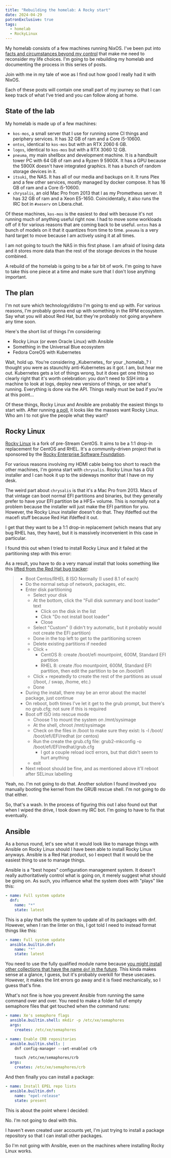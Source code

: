 ```yaml
---
title: "Rebuilding the homelab: A Rocky start"
date: 2024-04-29
patronExclusive: true
tags:
  - homelab
  - RockyLinux
---
```


My homelab consists of a few machines running NixOS. I've been put into [facts and circumstances beyond my control](/blog/2024/much-ado-about-nothing/) that make me need to reconsider my life choices. I'm going to be rebuilding my homelab and documenting the process in this series of posts.

<Conv name="Cadey" mood="coffee">
  Join with me in my tale of woe as I find out how good I really had it with
  NixOS.
</Conv>

Each of these posts will contain one small part of my journey so that I can keep track of what I've tried and you can follow along at home.

## State of the lab

My homelab is made up of a few machines:

- `kos-mos`, a small server that I use for running some CI things and periphery services. It has 32 GB of ram and a Core i5-10600.
- `ontos`, identical to `kos-mos` but with an RTX 2060 6 GB.
- `logos`, identical to `kos-mos` but with a RTX 3060 12 GB.
- `pneuma`, my main shellbox and development machine. It is a handbuilt tower PC with 64 GB of ram and a Ryzen 9 5900X. It has a GPU because the 5900X doesn't have integrated graphics. It has a bunch of random storage devices in it.
- `itsuki`, the NAS. It has all of our media and backups on it. It runs Plex and a few other services, mostly managed by docker compose. It has 16 GB of ram and a Core i5-10600.
- `chrysalis`, an old Mac Pro from 2013 that I as my Prometheus server. It has 32 GB of ram and a Xeon E5-1650. Coincidentally, it also runs the IRC bot in `#xeserv` on Libera.chat.

Of these machines, `kos-mos` is the easiest to deal with because it's not running much of anything useful right now. I had to move some workloads off of it for various reasons that are coming back to be useful. `ontos` has a bunch of models on it that it quantizes from time to time. `pneuma` is a very hard target to move because I am actively using it at all times.

I am not going to touch the NAS in this first phase. I am afraid of losing data and it stores more data than the rest of the storage devices in the house combined.

A rebuild of the homelab is going to be a fair bit of work. I'm going to have to take this one piece at a time and make sure that I don't lose anything important.

## The plan

I'm not sure which technology/distro I'm going to end up with. For various reasons, I'm probably gonna end up with something in the RPM ecosystem. Say what you will about Red Hat, but they're probably not going anywhere any time soon.

Here's the short list of things I'm considering:

- Rocky Linux (or even Oracle Linux) with Ansible
- Something in the Universal Blue ecosystem
- Fedora CoreOS with Kubernetes

<Conv name="Aoi" mood="wut">
  Wait, hold up. You're considering _Kubernetes_ for your _homelab_? I thought
  you were as staunchly anti-Kubernetes as it got.
</Conv>

<Conv name="Cadey" mood="coffee">
  I am, but hear me out. Kubernetes gets a lot of things wrong, but it does get
  one thing so clearly right that it's worth celebration: you don't need to SSH
  into a machine to look at logs, deploy new versions of things, or see what's
  running. Everything is done via the API.
</Conv>

<Conv name="Aoi" mood="facepalm">
  Things really must be bad if you're at this point...
</Conv>

Of these things, Rocky Linux and Ansible are probably the easiest things to start with. After running [a poll](https://pony.social/@cadey/112345742472623188), it looks like the masses want Rocky Linux. Who am I to not give the people what they want?

## Rocky Linux

[Rocky Linux](https://rockylinux.org/) is a fork of pre-Stream CentOS. It aims to be a 1:1 drop-in replacement for CentOS and RHEL. It's a community-driven project that is sponsored by the [Rocky Enterprise Software Foundation](https://resf.org/).

For various reasons involving my HDMI cable being too short to reach the other machines, I'm gonna start with `chrysalis`. Rocky Linux has a GUI installer and I can hook it up to the sideways monitor that I have on my desk.

The weird part about `chrysalis` is that it's a Mac Pro from 2013. Macs of that vintage can boot normal EFI partitions and binaries, but they generally prefer to have your EFI partition be a HFS+ volume. This is normally not a problem because the installer will just make the EFI partition for you. However, the Rocky Linux installer doesn't do that. They ifdeffed out the macefi stuff because Red Hat ifdeffed it out.

<Conv name="Cadey" mood="coffee">
  I get that they want to be a 1:1 drop-in replacement (which means that any bug
  RHEL has, they have), but it is massively inconvenient in this case in
  particular.
</Conv>

I found this out when I tried to install Rocky Linux and it failed at the partitioning step with this error:

<Picture
  path="blog/2024/homelab-v2/IMG_0256"
  desc="an error message saying: resource to create this format macefi is unavailable"
/>

As a result, you have to do a very manual install that looks something like this [lifted from the Red Hat bug tracker](https://bugzilla.redhat.com/show_bug.cgi?id=1751311#c16):

> - Boot Centos/RHEL 8 ISO Normally (I used 8.1 of each)
> - Do the normal setup of network, packages, etc.
> - Enter disk partitioning
>   - Select your disk
>   - At the bottom, click the "Full disk summary and boot loader" text
>     - Click on the disk in the list
>     - Click "Do not install boot loader"
>     - Close
>   - Select "Custom" (I didn't try automatic, but it probably would not create the EFI partition)
>   - Done in the top left to get to the partitioning screen
>   - Delete existing partitions if needed
>   - Click +
>     - CentOS 8: create /boot/efi mountpoint, 600M, Standard EFI partition
>     - RHEL 8: create /foo mountpoint, 600M, Standard EFI partition, then edit the partition to be on /boot/efi
>   - Click + repeatedly to create the rest of the partitions as usual (/boot, / swap, /home, etc.)
>   - Done
> - During the install, there may be an error about the mactel package, just continue
> - On reboot, both times I've let it get to the grub prompt, but there's no grub.cfg; not sure if this is required
> - Boot off ISO into rescue mode
>   - Choose 1 to mount the system on /mnt/sysimage
>   - At the shell, chroot /mnt/sysimage
>   - Check on the files in /boot to make sure they exist: ls -l /boot/ /boot/efi/EFI/redhat (or centos)
>   - Run the create the grub.cfg file: grub2-mkconfig -o /boot/efi/EFI/redhat/grub.cfg
>     - I got a couple reload ioctl errors, but that didn't seem to hurt anything
>   - exit
> - Next reboot should be fine, and as mentioned above it'll reboot after SELinux labelling

<Conv name="Cadey" mood="percussive-maintenance">
  Yeah, no. I'm not going to do that. Another solution I found involved you
  manually booting the kernel from the GRUB rescue shell. I'm not going to do
  that either.
</Conv>

So, that's a wash. In the process of figuring this out I also found out that when I wiped the drive, I took down my IRC bot. I'm going to have to fix that eventually.

## Ansible

As a bonus round, let's see what it would look like to manage things with Ansible on Rocky Linux should I have been able to install Rocky Linux anyways. Ansible is a Red Hat product, so I expect that it would be the easiest thing to use to manage things.

Ansible is a "best hopes" configuration management system. It doesn't really authoritatively control what is going on, it merely suggest what should be going on. As such, you influence what the system does with "plays" like this:

```yaml
- name: Full system update
  dnf:
    name: "*"
    state: latest
```

This is a play that tells the system to update all of its packages with dnf. However, when I ran the linter on this, I got told I need to instead format things like this:

```yaml
- name: Full system update
  ansible.builtin.dnf:
    name: "*"
    state: latest
```

You need to use the fully qualified module name because [you might install other collections that have the name `dnf` in the future](https://docs.ansible.com/ansible/latest/collections/index.html). This kinda makes sense at a glance, I guess, but it's probably overkill for these usecases. However, it makes the lint errors go away and it is fixed mechanically, so I guess that's fine.

What's not fine is how you prevent Ansible from running the same command over and over. You need to make a folder full of empty semaphore files that get touched when the command runs:

```yaml
- name: Xe's semaphore flags
  ansible.builtin.shell: mkdir -p /etc/xe/semaphores
  args:
    creates: /etc/xe/semaphores

- name: Enable CRB repositories
  ansible.builtin.shell: |
    dnf config-manager --set-enabled crb

    touch /etc/xe/semaphores/crb
  args:
    creates: /etc/xe/semaphores/crb
```

And then finally you can install a package:

```yaml
- name: Install EPEL repo lists
  ansible.builtin.dnf:
    name: "epel-release"
    state: present
```

This is about the point where I decided:

<Conv name="Cadey" mood="coffee">
  No. I'm not going to deal with this.
</Conv>

I haven't even created user accounts yet, I'm just trying to install a package repository so that I can install other packages.

So I'm not going with Ansible, even on the machines where installing Rocky Linux works.

